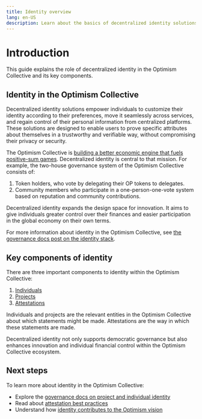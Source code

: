 ```yaml
---
title: Identity overview
lang: en-US
description: Learn about the basics of decentralized identity solutions.
---
```



# Introduction

This guide explains the role of decentralized identity in the Optimism Collective and its key components.


## Identity in the Optimism Collective

Decentralized identity solutions empower individuals to customize their identity according to their preferences, move it seamlessly across services, and regain control of their personal information from centralized platforms. These solutions are designed to enable users to prove specific attributes about themselves in a trustworthy and verifiable way, without compromising their privacy or security.

The Optimism Collective is [building a better economic engine that fuels positive-sum games](https://www.optimism.io/vision). Decentralized identity is central to that mission. For example, the two-house governance system of the Optimism Collective consists of:

1.  Token holders, who vote by delegating their OP tokens to delegates.
2.  Community members who participate in a one-person-one-vote system based on reputation and community contributions.

Decentralized identity expands the design space for innovation. It aims to give individuals greater control over their finances and easier participation in the global economy on their own terms.

For more information about identity in the Optimism Collective, see [the governance docs post on the identity stack](/identity/project-and-individual-identity).

## Key components of identity

There are three important components to identity within the Optimism Collective:

1.  [Individuals](/identity/project-and-individual-identity/#people-and-projects)
2.  [Projects](/identity/project-and-individual-identity/#people)
3.  [Attestations](/identity/attestations-best-practices)

Individuals and projects are the relevant entities in the Optimism Collective about which statements might be made. Attestations are the way in which these statements are made.

<Callout type="info">
    Decentralized identity not only supports democratic governance but also enhances innovation and individual financial control within the Optimism Collective ecosystem.
</Callout>

## Next steps

To learn more about identity in the Optimism Collective:

*   Explore the [governance docs on project and individual identity](/identity/project-and-individual-identity)
*   Read about [attestation best practices](/identity/attestations-best-practices)
*   Understand how [identity contributes to the Optimism vision](https://www.optimism.io/vision)
